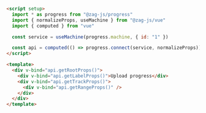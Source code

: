 ```html
<script setup>
  import * as progress from "@zag-js/progress"
  import { normalizeProps, useMachine } from "@zag-js/vue"
  import { computed } from "vue"

  const service = useMachine(progress.machine, { id: "1" })

  const api = computed(() => progress.connect(service, normalizeProps))
</script>

<template>
  <div v-bind="api.getRootProps()">
    <div v-bind="api.getLabelProps()">Upload progress</div>
    <div v-bind="api.getTrackProps()">
      <div v-bind="api.getRangeProps()" />
    </div>
  </div>
</template>
```
